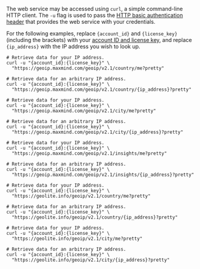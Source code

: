 The web service may be accessed using `curl`, a simple command-line HTTP client.
The `-u` flag is used to pass the
[HTTP basic authentication header](https://en.wikipedia.org/wiki/Basic_access_authentication#Client_side)
that provides the web service with your credentials.

For the following examples, replace `{account_id}` and `{license_key}`
(including the brackets) with your
[account ID and license key](https://www.maxmind.com/en/my_license_key), and
replace `{ip_address}` with the IP address you wish to look up.

<CodeSet no-reorder="true">

```cli-Country
# Retrieve data for your IP address.
curl -u "{account_id}:{license_key}" \
  "https://geoip.maxmind.com/geoip/v2.1/country/me?pretty"

# Retrieve data for an arbitrary IP address.
curl -u "{account_id}:{license_key}" \
  "https://geoip.maxmind.com/geoip/v2.1/country/{ip_address}?pretty"
```

```cli-City
# Retrieve data for your IP address.
curl -u "{account_id}:{license_key}" \
  "https://geoip.maxmind.com/geoip/v2.1/city/me?pretty"

# Retrieve data for an arbitrary IP address.
curl -u "{account_id}:{license_key}" \
  "https://geoip.maxmind.com/geoip/v2.1/city/{ip_address}?pretty"
```

```cli-Insights
# Retrieve data for your IP address.
curl -u "{account_id}:{license_key}" \
  "https://geoip.maxmind.com/geoip/v2.1/insights/me?pretty"

# Retrieve data for an arbitrary IP address.
curl -u "{account_id}:{license_key}" \
  "https://geoip.maxmind.com/geoip/v2.1/insights/{ip_address}?pretty"
```

```cli-GeoLite2_Country
# Retrieve data for your IP address.
curl -u "{account_id}:{license_key}" \
  "https://geolite.info/geoip/v2.1/country/me?pretty"

# Retrieve data for an arbitrary IP address.
curl -u "{account_id}:{license_key}" \
  "https://geolite.info/geoip/v2.1/country/{ip_address}?pretty"
```

```cli-GeoLite2_City
# Retrieve data for your IP address.
curl -u "{account_id}:{license_key}" \
  "https://geolite.info/geoip/v2.1/city/me?pretty"

# Retrieve data for an arbitrary IP address.
curl -u "{account_id}:{license_key}" \
  "https://geolite.info/geoip/v2.1/city/{ip_address}?pretty"
```

</CodeSet>
